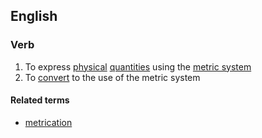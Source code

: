 ==English==

===Verb===
{{en-verb|metricat|ing}}

# To express [[physical]] [[quantity|quantities]] using the [[metric system]]
# To [[convert]] to the use of the metric system

====Related terms====
*[[metrication]]